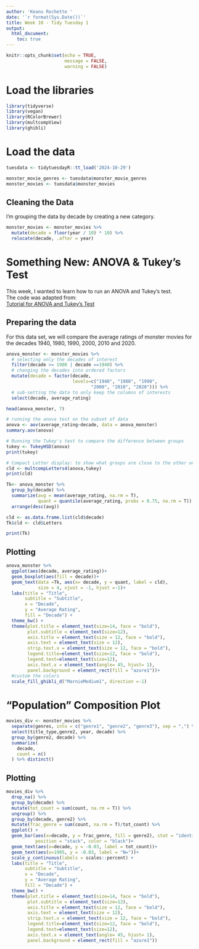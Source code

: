 ```yaml
---
author: 'Keanu Rochette '
date: '`r format(Sys.Date())`'
title: Week 10 - Tidy Tuesday 1
output: 
  html_document:
    toc: true
---
```


```r
knitr::opts_chunk$set(echo = TRUE,
                      message = FALSE,
                      warning = FALSE)
```


# Load the libraries
```r
library(tidyverse)
library(vegan)
library(RColorBrewer)
library(multcompView)
library(ghibli)
```

# Load the data
```r
tuesdata <- tidytuesdayR::tt_load('2024-10-29')

monster_movie_genres <- tuesdata$monster_movie_genres
monster_movies <- tuesdata$monster_movies
```

## Cleaning the Data 
I'm grouping the data by decade by creating a new category.
```r
monster_movies <- monster_movies %>% 
  mutate(decade = floor(year / 10) * 10) %>% 
  relocate(decade, .after = year)
```

# Something New: ANOVA & Tukey's Test

This week, I wanted to learn how to run an ANOVA and Tukey's test.   
The code was adapted from:  
[Tutorial for ANOVA and Tukey's Test](https://statdoe.com/one-way-anova-and-box-plot-in-r/)


## Preparing the data

For this data set, we will compare the average ratings of monster movies for the decades 1940, 1980, 1990, 2000, 2010 and 2020.
```r
anova_monster <- monster_movies %>% 
  # selecting only the decades of interest
  filter(decade >= 1980 | decade ==1940) %>% 
  # changing the decades into ordered factors
  mutate(decade = factor(decade,
                         levels=c("1940", "1980", "1990",
                                "2000", "2010", "2020"))) %>% 
  # sub-setting the data to only keep the columns of interests
  select(decade, average_rating)

head(anova_monster, 7)
```

```r
# running the anova test on the subset of data
anova <- aov(average_rating~decade, data = anova_monster)
summary.aov(anova)
```

```r
# Running the Tukey's test to compare the difference between groups
tukey <- TukeyHSD(anova)
print(tukey)
```


```r
# Compact Letter display: to show what groups are close to the other ones.
cld <- multcompLetters4(anova,tukey)
print(cld)
```


```r
Tk<- anova_monster %>% 
  group_by(decade) %>% 
  summarize(avg = mean(average_rating, na.rm = T),
            quant = quantile(average_rating, probs = 0.75, na.rm = T)) %>% 
  arrange(desc(avg))
```

```r
cld <- as.data.frame.list(cld$decade)
Tk$cld <- cld$Letters

print(Tk)
```

## Plotting 
```r
anova_monster %>% 
  ggplot(aes(decade, average_rating))+
  geom_boxplot(aes(fill = decade))+
  geom_text(data =Tk, aes(x= decade, y = quant, label = cld),
            size = 4, vjust = -1, hjust =-1)+
  labs(title = "Title",
       subtitle = "Subtitle",
       x = "Decade",
       y = "Average Rating",
       fill = "Decade") +
  theme_bw() + 
  theme(plot.title = element_text(size=14, face = "bold"), 
        plot.subtitle = element_text(size=12),
        axis.title = element_text(size = 12, face = "bold"),
        axis.text = element_text(size = 12),
        strip.text.x = element_text(size = 12, face = "bold"),
        legend.title=element_text(size=12, face = "bold"),
        legend.text=element_text(size=12),
        axis.text.x = element_text(angle= 45, hjust= 1),
        panel.background = element_rect(fill = "azure1"))+
  #custom the colors 
  scale_fill_ghibli_d("MarnieMedium1", direction =-1)
```


# "Population" Composition Plot


```r
movies_div <- monster_movies %>%  
  separate(genres, into = c("genre1", "genre2", "genre3"), sep = ",") %>% 
  select(title_type,genre2, year, decade) %>% 
  group_by(genre2, decade) %>% 
  summarize(
    decade,
    count = n()
  ) %>% distinct() 

```

## Plotting
```r
movies_div %>% 
  drop_na() %>% 
  group_by(decade) %>% 
  mutate(tot_count = sum(count, na.rm = T)) %>% 
  ungroup() %>% 
  group_by(decade, genre2) %>% 
  mutate(frac_genre = sum(count, na.rm = T)/tot_count) %>% 
  ggplot() +
  geom_bar(aes(x=decade, y = frac_genre, fill = genre2), stat = "identity", 
           position = "stack", color = "black")+
  geom_text(aes(x=decade, y = -0.03, label = tot_count))+
  geom_text(aes(x=1905, y = -0.03, label = "N="))+
  scale_y_continuous(labels = scales::percent) +
  labs(title = "Title",
       subtitle = "Subtitle",
       x = "Decade",
       y = "Average Rating",
       fill = "Decade") +
  theme_bw() + 
  theme(plot.title = element_text(size=14, face = "bold"), 
        plot.subtitle = element_text(size=12),
        axis.title = element_text(size = 12, face = "bold"),
        axis.text = element_text(size = 12),
        strip.text.x = element_text(size = 12, face = "bold"),
        legend.title=element_text(size=12, face = "bold"),
        legend.text=element_text(size=12),
        axis.text.x = element_text(angle= 45, hjust= 1),
        panel.background = element_rect(fill = "azure1"))
```









